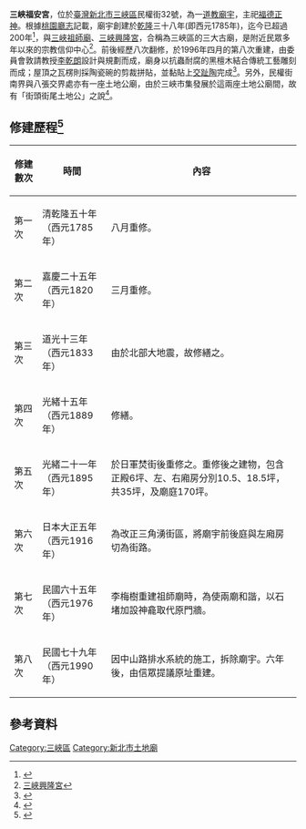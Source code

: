 '''三峽福安宮'''，位於[[臺灣|臺灣]][[新北市|新北市]][[三峽區|三峽區]]民權街32號，為一[[道教|道教]][[廟宇|廟宇]]，主祀[[福德正神|福德正神]]。根據[[桃園廳志|桃園廳志]]記載，廟宇創建於[[乾隆|乾隆]]三十八年(即西元1785年)，迄今已超過200年<ref>{{Cite web |url=http://www.ca.ntpc.gov.tw/150;DATA_Temple/Details/307a47d1-5be7-4ee8-a2d0-761696588bcb |title=三峽福安宮 |accessdate=2014-08-04 |archive-date=2014-08-13 |archive-url=https://web.archive.org/web/20140813005400/http://www.ca.ntpc.gov.tw/150;DATA_Temple/Details/307a47d1-5be7-4ee8-a2d0-761696588bcb |dead-url=no }}</ref>，與[[三峽祖師廟|三峽祖師廟]]、[[三峽興隆宮|三峽興隆宮]]，合稱為三峽區的三大古廟，是附近民眾多年以來的宗教信仰中心<ref>[[三峽興隆宮|三峽興隆宮]]</ref>。前後經歷八次翻修，於1996年四月的第八次重建，由委員會敦請教授[[李乾朗|李乾朗]]設計與規劃而成，廟身以抗蟲耐腐的黑檀木結合傳統工藝雕刻而成；屋頂之瓦楞則採陶瓷碗的剪裁拼貼，並黏貼上[[交趾陶|交趾陶]]完成<ref>{{Cite web |url=http://www.geocities.jp/skytenky/1/h08309.html |title=人間國寶梅樹先 相關聯報導 |access-date=2014-07-30 |archive-url=https://web.archive.org/web/20140808050944/http://www.geocities.jp/skytenky/1/h08309.html |archive-date=2014-08-08 |dead-url=yes }}</ref>。另外，民權街南界與八張交界處亦有一座土地公廟，由於三峽市集發展於這兩座土地公廟間，故有「街頭街尾土地公」之說<ref>{{Cite web |url=http://www.sanchiaoyung.com.tw/portal_c4_cnt_page.php?owner_num=c4_92772&button_num=c4&folder_id=1529&cnt_id=43639 |title=三峽福安宮 |accessdate=2014-08-04 |archive-date=2014-08-08 |archive-url=https://web.archive.org/web/20140808051855/http://www.sanchiaoyung.com.tw/portal_c4_cnt_page.php?owner_num=c4_92772&button_num=c4&folder_id=1529&cnt_id=43639 |dead-url=no }}</ref>。

==修建歷程<ref>{{Cite web |url=http://sixstar.moc.gov.tw/blog/lkkyhs/communityAction.do?method=doSpecialView&PK=3187%2F |title=三峽福安宮 |accessdate=2017-11-13 |archive-date=2014-08-09 |archive-url=https://web.archive.org/web/20140809195035/http://sixstar.moc.gov.tw/blog/lkkyhs/communityAction.do?method=doSpecialView&PK=3187%2F |dead-url=no }}</ref>==
{| class="wikitable"
|-
! 修建數次 !! 時間 !! 內容
|-
| 第一次 || 清乾隆五十年（西元1785年） || 八月重修。
|-
| 第二次 || 嘉慶二十五年（西元1820年） || 三月重修。
|-
| 第三次 || 道光十三年（西元1833年） || 由於北部大地震，故修繕之。
|-
| 第四次 || 光緒十五年（西元1889年） || 修繕。
|-
| 第五次 || 光緒二十一年（西元1895年） || 於日軍焚街後重修之。重修後之建物，包含正殿6坪、左、右廂房分別10.5、18.5坪，共35坪，及廟庭170坪。
|-
| 第六次 || 日本大正五年（西元1916年） || 為改正三角湧街區，將廟宇前後庭與左廂房切為街路。
|-
| 第七次 || 民國六十五年（西元1976年） || 李梅樹重建祖師廟時，為使兩廟和諧，以石堵加設神龕取代原門牆。
|-
| 第八次 || 民國七十九年（西元1990年） || 因中山路排水系統的施工，拆除廟宇。六年後，由信眾提議原址重建。
|}

==參考資料==
{{reflist}}

[[Category:三峽區|Category:三峽區]]
[[Category:新北市土地廟|Category:新北市土地廟]]